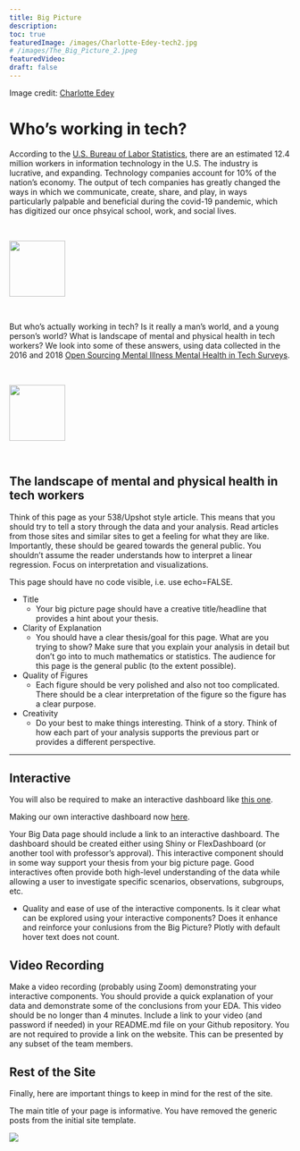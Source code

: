 ```yaml
---
title: Big Picture
description:
toc: true
featuredImage: /images/Charlotte-Edey-tech2.jpg
# /images/The_Big_Picture_2.jpeg
featuredVideo:
draft: false
---
```


Image credit: [Charlotte Edey](https://www.charlotteedey.com/)

# Who's working in tech?

According to the [U.S. Bureau of Labor Statistics](https://www.cyberstates.org/), there are an estimated 12.4 million workers in information technology in the U.S. The industry is lucrative, and expanding. Technology companies account for 10% of the nation's economy. The output of tech companies has greatly changed the ways in which we communicate, create, share, and play, in ways particularly palpable and beneficial during the covid-19 pandemic, which has digitized our once phsyical school, work, and social lives. 

<p>&nbsp;</p>
![](/images/spot1.png){width=100px}
<p>&nbsp;</p>

But who's actually working in tech? Is it really a man's world, and a young person's world? What is landscape of mental and physical health in tech workers? We look into some of these answers, using data collected in the 2016 and 2018 [Open Sourcing Mental Illness Mental Health in Tech Surveys](https://osmihelp.org/research). 

<p>&nbsp;</p>
![](/images/spot2.png){width=100px}
<p>&nbsp;</p>

## The landscape of mental and physical health in tech workers


Think of this page as your 538/Upshot style article. This means that you should try to tell a story through the data and your analysis. Read articles from those sites and similar sites to get a feeling for what they are like. Importantly, these should be geared towards the general public. You shouldn't assume the reader understands how to interpret a linear regression. Focus on interpretation and visualizations.

This page should have no code visible, i.e. use echo=FALSE.

* Title
  * Your big picture page should have a creative title/headline that provides a hint about your thesis.
* Clarity of Explanation
  * You should have a clear thesis/goal for this page. What are you trying to show? Make sure that you explain your analysis in detail but don't go into to much mathematics or statistics. The audience for this page is the general public (to the extent possible).
* Quality of Figures
  * Each figure should be very polished and also not too complicated. There should be a clear interpretation of the figure so the figure has a clear purpose.
* Creativity
  * Do your best to make things interesting. Think of a story. Think of how each part of your analysis supports the previous part or provides a different perspective.
  
  
---

## Interactive

You will also be required to make an interactive dashboard like [this one](/flex/flex_Sussman.html).

Making our own interactive dashboard now [here](/flex/flex.html). 

Your Big Data page should include a link to an interactive dashboard. The dashboard should be created either using Shiny or FlexDashboard (or another tool with professor's approval). This interactive component should in some way support your thesis from your big picture page. Good interactives often provide both high-level understanding of the data while allowing a user to investigate specific scenarios, observations, subgroups, etc.

* Quality and ease of use of the interactive components.
Is it clear what can be explored using your interactive components?
Does it enhance and reinforce your conlusions from the Big Picture?
Plotly with default hover text does not count.

## Video Recording

Make a video recording (probably using Zoom) demonstrating your interactive components.
You should provide a quick explanation of your data and demonstrate some of the conclusions from your EDA.
This video should be no longer than 4 minutes.
Include a link to your video (and password if needed) in your README.md file on your Github repository. You are not required to provide a link on the website.
This can be presented by any subset of the team members.

## Rest of the Site

Finally, here are important things to keep in mind for the rest of the site. 

The main title of your page is informative.
You have removed the generic posts from the initial site template.

![](/images/woman-working.png)
